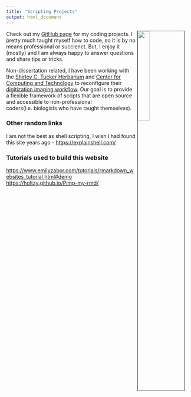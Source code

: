 ```yaml
---
title: "Scripting Projects"
output: html_document
---
```


<img src="images/IMG_5977.jpg" style="width:25%; border:1px solid; margin-right: 20px" align="right">

Check out my [GitHub page](https://github.com/LizEve) for my coding projects. I pretty much taught myself how to code, so it is by no means professional or succienct. But, I enjoy it (mostly) and I am always happy to answer questions and share tips or tricks. 




Non-dissertation related, I have been working with the [Shirley C. Tucker Herbarium](http://www.herbarium.lsu.edu/) and [Center for Computing and Technology](https://www.cct.lsu.edu/) to reconfigure their [digitization imaging workflow](https://github.com/LizEve/HerbariumRA). Our goal is to provide a flexible framework of scripts that are open source and accessible to non-professional coders(i.e. biologists who have taught themselves).




### Other random links 

I am not the best as shell scripting, I wish I had found this site years ago - [https://explainshell.com/](https://explainshell.com/)



### Tutorials used to build this website 

[https://www.emilyzabor.com/tutorials/rmarkdown_websites_tutorial.html#demo](https://www.emilyzabor.com/tutorials/rmarkdown_websites_tutorial.html#demo)
[https://holtzy.github.io/Pimp-my-rmd/](https://holtzy.github.io/Pimp-my-rmd/)